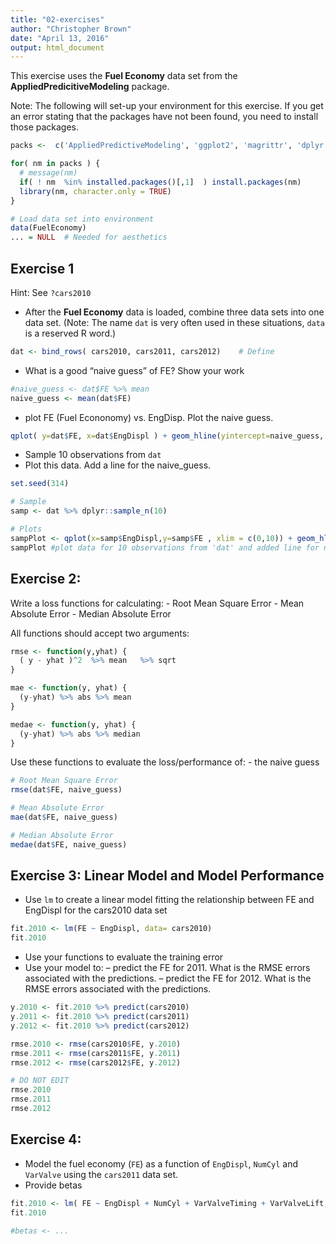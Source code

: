 ```yaml
---
title: "02-exercises"
author: "Christopher Brown"
date: "April 13, 2016"
output: html_document
---
```


This exercise uses the **Fuel Economy** data set from the **AppliedPredicitiveModeling** package.

Note: The following will set-up your environment for this exercise. If you get an error stating that the packages have not been found, you need to install those packages.


```r

packs <-  c('AppliedPredictiveModeling', 'ggplot2', 'magrittr', 'dplyr')

for( nm in packs ) { 
  # message(nm)
  if( ! nm  %in% installed.packages()[,1]  ) install.packages(nm)
  library(nm, character.only = TRUE)
}

# Load data set into environment
data(FuelEconomy)
... = NULL  # Needed for aesthetics 

```



## Exercise 1

Hint: See `?cars2010`


- After the **Fuel Economy** data is loaded, combine three data sets into one data set. (Note: The name `dat` is very often used in these situations, `data` is a reserved R word.)  

```r
dat <- bind_rows( cars2010, cars2011, cars2012)    # Define 
```


- What is a good "naive guess" of FE? Show your work

```r
#naive_guess <- dat$FE %>% mean
naive_guess <- mean(dat$FE)
```


- plot FE (Fuel Econonomy) vs. EngDisp. Plot the naive guess.

```r
qplot( y=dat$FE, x=dat$EngDispl ) + geom_hline(yintercept=naive_guess, color="red")
```

- Sample 10 observations from `dat`
- Plot this data. Add a line for the naive_guess. 


```r

set.seed(314) 

# Sample 
samp <- dat %>% dplyr::sample_n(10) 

# Plots 
sampPlot <- qplot(x=samp$EngDispl,y=samp$FE , xlim = c(0,10)) + geom_hline(yintercept=naive_guess, color="red")
sampPlot #plot data for 10 observations from 'dat' and added line for naive_guess

```


## Exercise 2:


Write a loss functions for calculating:
- Root Mean Square Error
- Mean Absolute Error
- Median Absolute Error

All functions should accept two arguments: 


```r

rmse <- function(y,yhat) {
  ( y - yhat )^2  %>% mean   %>% sqrt 
}

mae <- function(y, yhat) {
  (y-yhat) %>% abs %>% mean
}

medae <- function(y, yhat) { 
  (y-yhat) %>% abs %>% median
}

```

Use these functions to evaluate the loss/performance of:
- the naive guess

```r
# Root Mean Square Error
rmse(dat$FE, naive_guess)

# Mean Absolute Error
mae(dat$FE, naive_guess)

# Median Absolute Error
medae(dat$FE, naive_guess)

```


## Exercise 3: Linear Model and Model Performance 

- Use `lm` to create a linear model fitting the relationship between FE and EngDispl for the cars2010 data set


```r
fit.2010 <- lm(FE ~ EngDispl, data= cars2010)
fit.2010
```

- Use your functions to evaluate the training error
- Use your model to:
-- predict the FE for 2011. What is the RMSE errors associated with the predictions.
-- predict the FE for 2012. What is the RMSE errors associated with the predictions.

```r

y.2010 <- fit.2010 %>% predict(cars2010)
y.2011 <- fit.2010 %>% predict(cars2011)
y.2012 <- fit.2010 %>% predict(cars2012)

rmse.2010 <- rmse(cars2010$FE, y.2010)
rmse.2011 <- rmse(cars2011$FE, y.2011)
rmse.2012 <- rmse(cars2012$FE, y.2012)

```


```r
# DO NOT EDIT 
rmse.2010 
rmse.2011
rmse.2012
```


## Exercise 4: 

- Model the fuel economy (`FE`) as a function of `EngDispl`, `NumCyl` and `VarValve` using the `cars2011` data set.  
- Provide betas


```r
fit.2010 <- lm( FE ~ EngDispl + NumCyl + VarValveTiming + VarValveLift, data=cars2011 )
fit.2010

#betas <- ...
```
